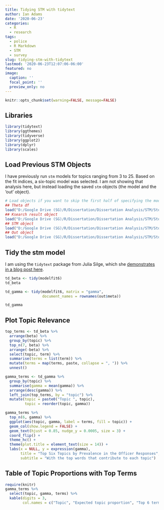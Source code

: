 ```yaml
---
title: Tidying STM with tidytext
author: Ian Adams
date: '2020-06-23'
categories:
  - R
  - research
tags:
  - police
  - R Markdown
  - STM
  - survey
slug: tidying-stm-with-tidytext
lastmod: '2020-06-23T12:07:06-06:00'
featured: no
image:
  caption: ''
  focal_point: ''
  preview_only: no
---
```


```r
knitr::opts_chunk$set(warning=FALSE, message=FALSE)
```

## Libraries
```r
library(tidytext)
library(ggthemes)
library(tidyverse)
library(ggplot2)
library(dplyr)
library(scales)
```

## Load Previous STM Objects
I have previously run `stm` models for topics ranging from 3 to 25. Based on the fit indices, a six-topic model was selected. I am not showing that analysis here, but instead loading the saved `stm` objects (the model and the 'out' object).
```r

# Load objects if you want to skip the first half of specifying the model
## Theta df
load("D:/Google Drive (SG)/R/Dissertation/Dissertation Analysis/STM/Stored Results/DisswithTheta_bwc_only.Rdata")
## Ksearch result object
load("D:/Google Drive (SG)/R/Dissertation/Dissertation Analysis/STM/Stored Results/kResult3_25_bwc_only.Rdata")
## STM object
load("D:/Google Drive (SG)/R/Dissertation/Dissertation Analysis/STM/Stored Results/modelfit6_bwc_only.Rdata")
## Out object
load("D:/Google Drive (SG)/R/Dissertation/Dissertation Analysis/STM/Stored Results/out_bwc_only.Rdata")


```

## Tidy the stm model

I am using the `tidytext` package from Julia Silge, which she [demonstrates in a blog post here](https://juliasilge.com/blog/evaluating-stm/). 

```r

td_beta <- tidy(modelfit6)
td_beta

td_gamma <- tidy(modelfit6, matrix = "gamma",
                 document_names = rownames(out$meta))

td_gamma

```

## Plot Topic Relevance

```r

top_terms <- td_beta %>%
  arrange(beta) %>%
  group_by(topic) %>%
  top_n(7, beta) %>%
  arrange(-beta) %>%
  select(topic, term) %>%
  summarise(terms = list(term)) %>%
  mutate(terms = map(terms, paste, collapse = ", ")) %>% 
  unnest()

gamma_terms <- td_gamma %>%
  group_by(topic) %>%
  summarise(gamma = mean(gamma)) %>%
  arrange(desc(gamma)) %>%
  left_join(top_terms, by = "topic") %>%
  mutate(topic = paste0("Topic ", topic),
         topic = reorder(topic, gamma))

gamma_terms %>%
  top_n(6, gamma) %>%
  ggplot(aes(topic, gamma, label = terms, fill = topic)) +
  geom_col(show.legend = FALSE) +
  geom_text(hjust = 0.85, nudge_y = 0.0005, size = 3) +
  coord_flip() +
  theme_hc() +
  theme(plot.title = element_text(size = 14)) +
  labs(x = NULL, y = expression(gamma),
       title = "Top Six Topics by Prevalence in the Officer Responses",
       subtitle = "With the top words that contribute to each topic")

```

## Table of Topic Proportions with Top Terms

```r

require(knitr)
gamma_terms %>%
  select(topic, gamma, terms) %>%
  kable(digits = 3, 
        col.names = c("Topic", "Expected topic proportion", "Top 6 terms"))

```
